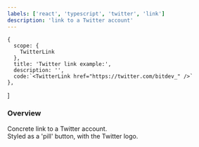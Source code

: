 ```yaml
---
labels: ['react', 'typescript', 'twitter', 'link']
description: 'link to a Twitter account'
---
```


    {
      scope: {
        TwitterLink
      },
      title: 'Twitter link example:',
      description: '',
      code:`<TwitterLink href="https://twitter.com/bitdev_" />`
    },
]

### Overview

Concrete link to a Twitter account.  
Styled as a 'pill' button, with the Twitter logo.